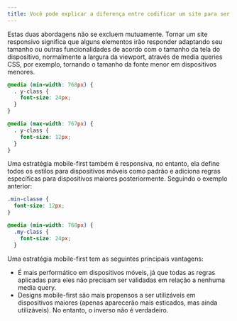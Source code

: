```yaml
---
title: Você pode explicar a diferença entre codificar um site para ser responsivo e usar uma estratégia mobile-first?
---
```


Estas duas abordagens não se excluem mutuamente. Tornar um site responsivo significa que alguns elementos irão responder adaptando seu tamanho ou outras funcionalidades de acordo com o tamanho da tela do dispositivo, normalmente a largura da viewport, através de media queries CSS, por exemplo, tornando o tamanho da fonte menor em dispositivos menores.

```css
@media (min-width: 768px) {
  . y-class {
    font-size: 24px;
  }
}

@media (max-width: 767px) {
  . y-class {
    font-size: 12px;
  }
}
```

Uma estratégia mobile-first também é responsiva, no entanto, ela define todos os estilos para dispositivos móveis como padrão e adiciona regras específicas para dispositivos maiores posteriormente. Seguindo o exemplo anterior:

```css
.min-classe {
  font-size: 12px;
}

@media (min-width: 768px) {
  .my-class {
    font-size: 24px;
  }
```

Uma estratégia mobile-first tem as seguintes principais vantagens:

- É mais performático em dispositivos móveis, já que todas as regras aplicadas para eles não precisam ser validadas em relação a nenhuma media query.
- Designs mobile-first são mais propensos a ser utilizáveis em dispositivos maiores (apenas aparecerão mais esticados, mas ainda utilizáveis). No entanto, o inverso não é verdadeiro.
